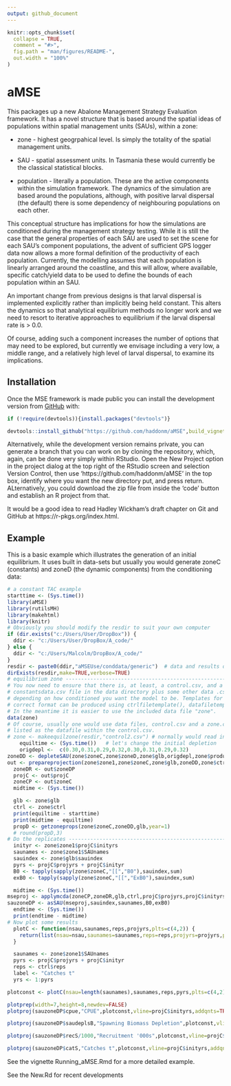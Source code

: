 ---
output: github_document
---

<!-- README.md is generated from README.Rmd. Please edit that file -->

```{r, include = FALSE}
knitr::opts_chunk$set(
  collapse = TRUE,
  comment = "#>",
  fig.path = "man/figures/README-",
  out.width = "100%"
)
```

# aMSE

<!-- badges: start -->
<!-- badges: end -->

This packages up a new Abalone Management Strategy Evaluation framework. It has a novel structure that is based around the spatial ideas of populations within spatial management units (SAUs), within a zone:

* zone - highest geogrpahical level. Is simply the totality of the spatial management units.

* SAU - spatial assessment units. In Tasmania these would currently be the classical statistical blocks.

* population - literally a population. These are the active components within the simulation framework. The dynamics of the simulation are based around the populations, although, with positive larval dispersal (the default) there is some dependency of neighbouring populations on each other.


This conceptual structure has implications for how the simulations are conditioned during the management strategy testing. While it is still the case that the general properties of each SAU are used to set the scene for each SAU's component populations, the advent of sufficient GPS logger data now allows a more formal definition of the productivity of each population. Currently, the modelling assumes that each population is linearly arranged around the coastline, and this will allow, where available, specific catch/yield data to be used to define the bounds of each population within an SAU. 

An important change from previous designs is that larval dispersal is implemented explicitly rather than implicitly being held constant. This alters the dynamics so that analytical equilibrium methods no longer work and we need to resort to iterative approaches to equilibrium if the larval dispersal rate is > 0.0.

Of course, adding such a component increases the number of options that may need to be explored, but currently we envisage including a very low, a middle range, and a relatively high level of larval dispersal, to examine its implications.

## Installation

Once the MSE framework is made public you can install the development version from [GitHub](https://github.com/haddonm/aMSE) with:

```{r echo=TRUE, eval=FALSE}
if (!require(devtools)){install.packages("devtools")} 

devtools::install_github("https://github.com/haddonm/aMSE",build_vignettes = TRUE)
```

Alternatively, while the development version remains private, you can generate a branch that you can work on by cloning the repository, which, again, can be done very simply within RStudio. Open the New Project option in the project dialog at the top right of the RStudio screen and selection Version Control, then use 'https://github.com/haddonm/aMSE' in the top box, identify where you want the new directory put, and press return. ALternatively, you could download the zip file from inside the 'code' button and establish an R project from that.

It would be a good idea to read Hadley Wickham's draft chapter on Git and GitHub at https://r-pkgs.org/index.html.


## Example

This is a basic example which illustrates the generation of an initial equilibrium. It uses built in data-sets but usually you would generate zoneC (constants) and zoneD (the dynamic components) from the conditioning data:

```{r example, echo=TRUE}
# a constant TAC example
starttime <- (Sys.time())
library(aMSE)
library(rutilsMH)
library(makehtml)
library(knitr)
# Obviously you should modify the resdir to suit your own computer
if (dir.exists("c:/Users/User/DropBox")) {
  ddir <- "c:/Users/User/DropBox/A_code/"
} else {
  ddir <- "c:/Users/Malcolm/DropBox/A_code/"
}
resdir <- paste0(ddir,"aMSEUse/conddata/generic")  # data and results directory
dirExists(resdir,make=TRUE,verbose=TRUE)
# equilibrium zone -------------------------------------------------------------
# You now need to ensure that there is, at least, a control.csv, and a 
# constantsdata.csv file in the data directory plus some other data .csv files
# depending on how conditioned you want the model to be. Templates for the
# correct format can be produced using ctrlfiletemplate(), datafiletemplate().
# In the meantime it is easier to use the included data file "zone".
data(zone)
# Of course, usually one would use data files, control.csv and a zone.csv, which is 
# listed as the datafile within the control.csv. 
# zone <- makeequilzone(resdir,"control2.csv") # normally would read in a file
    equiltime <- (Sys.time())   # let's change the initial depletion
    origdepl <-  c(0.30,0.31,0.29,0.32,0.30,0.31,0.29,0.32) 
zoneDD <- depleteSAU(zone$zoneC,zone$zoneD,zone$glb,origdepl,zone$product,len=12)
out <- prepareprojection(zone$zone1,zone$zoneC,zone$glb,zoneDD,zone$ctrl)
  zoneDR <- out$zoneDP
  projC <- out$projC
  zoneCP <- out$zoneC
  midtime <- (Sys.time())

  glb <- zone$glb
  ctrl <- zone$ctrl
  print(equiltime - starttime)
  print(midtime - equiltime)
  propD <- getzoneprops(zone$zoneC,zoneDD,glb,year=1)
  # round(propD,3)
# Do the replicates ------------------------------------------------------------
  inityr <- zone$zone1$projC$inityrs
  saunames <- zone$zone1$SAUnames
  sauindex <- zone$glb$sauindex
  pyrs <- projC$projyrs + projC$inityr
  B0 <- tapply(sapply(zone$zoneC,"[[","B0"),sauindex,sum)
  exB0 <- tapply(sapply(zone$zoneC,"[[","ExB0"),sauindex,sum)

  midtime <- (Sys.time())
mseproj <- applymcda(zoneCP,zoneDR,glb,ctrl,projC$projyrs,projC$inityrs)
sauzoneDP <- asSAU(mseproj,sauindex,saunames,B0,exB0)
  endtime <- (Sys.time())
  print(endtime - midtime)
# Now plot some results
  plotC <- function(nsau,saunames,reps,projyrs,plts=c(4,2)) {
    return(list(nsau=nsau,saunames=saunames,reps=reps,projyrs=projyrs,plts=plts))
  }

  saunames <- zone$zone1$SAUnames
  pyrs <- projC$projyrs + projC$inityr
  reps <- ctrl$reps
  label <- "Catches t"
  yrs <- 1:pyrs

plotconst <- plotC(nsau=length(saunames),saunames,reps,pyrs,plts=c(4,2))

plotprep(width=7,height=8,newdev=FALSE)
plotproj(sauzoneDP$cpue,"CPUE",plotconst,vline=projC$inityrs,addqnts=TRUE)

plotproj(sauzoneDP$saudeplsB,"Spawning Biomass Depletion",plotconst,vline=projC$inityrs,addqnts=TRUE)

plotproj(sauzoneDP$recS/1000,"Recruitment '000s",plotconst,vline=projC$inityrs,addqnts=TRUE)

plotproj(sauzoneDP$catS,"Catches t",plotconst,vline=projC$inityrs,addqnts=TRUE)

```


See the vignette Running_aMSE.Rmd for a more detailed example.

See the New.Rd for recent developments
